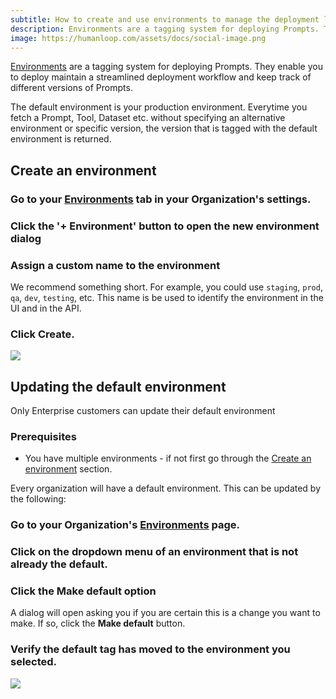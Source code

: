 ```yaml
---
subtitle: How to create and use environments to manage the deployment lifecycle of Prompts
description: Environments are a tagging system for deploying Prompts. They enable you to deploy maintain a streamlined deployment workflow and keep track of different versions of Prompts.
image: https://humanloop.com/assets/docs/social-image.png
---
```


[Environments](/docs/v5/concepts/environments) are a tagging system for deploying Prompts. They enable you to deploy maintain a streamlined deployment workflow and keep track of different versions of Prompts.

The default environment is your production environment. Everytime you fetch a Prompt, Tool, Dataset etc. without specifying an alternative environment or specific version, the version that is tagged with the default environment is returned.

## Create an environment

<Steps>

### Go to your [Environments](https://app.humanloop.com/account/environments) tab in your Organization's settings.

### Click the '**+ Environment**' button to open the new environment dialog

### Assign a custom name to the environment

We recommend something short. For example, you could use `staging`, `prod`, `qa`, `dev`, `testing`, etc. This name is be used to identify the environment in the UI and in the API.

### Click **Create**.

</Steps>

<img src="../../../assets/images/cb0f398-image.png" />

## Updating the default environment

<Warning>
  Only Enterprise customers can update their default environment
</Warning>

### Prerequisites

- You have multiple environments - if not first go through the [Create an
  environment](./deploy-to-an-environment) section.

Every organization will have a default environment. This can be updated by the following:

<Steps>

### Go to your Organization's [Environments](https://app.humanloop.com/account/environments) page.

### Click on the dropdown menu of an environment that is not already the default.

### Click the **Make default** option

A dialog will open asking you if you are certain this is a change you want to make. If so, click the **Make default** button.

### Verify the default tag has moved to the environment you selected.

</Steps>

<img src="../../../assets/images/962074b-image.png" />

